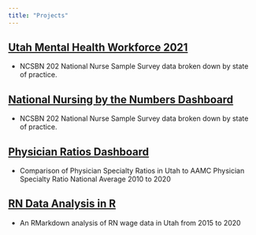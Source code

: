```yaml
---
title: "Projects"
---
```

## [Utah Mental Health Workforce 2021]( https://clarkruttinger.shinyapps.io/draftboard/)

- NCSBN 202 National Nurse Sample Survey data broken down by state of practice.


## [National Nursing by the Numbers Dashboard]( https://clarkruttinger.shinyapps.io/draftboard/)

- NCSBN 202 National Nurse Sample Survey data broken down by state of practice.

## [Physician Ratios Dashboard]( https://clarkruttinger.shinyapps.io/flexratios/)

- Comparison of Physician Specialty Ratios in Utah to AAMC Physician Specialty Ratio National Average 2010 to 2020

## [RN Data Analysis in R](https://rpubs.com/crutting/DesNewsAnalysis)

- An RMarkdown analysis of RN wage data in Utah from 2015 to 2020